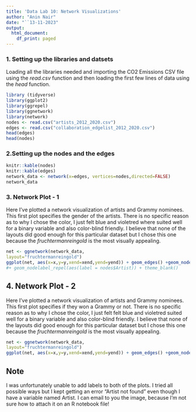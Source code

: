 ---
title: 'Data Lab 10: Network Visualizations'
author: "Anin Nair"
date: "``13-11-2023"
output:
  html_document:
    df_print: paged
---

### 1. Setting up the libraries and datsets
Loading all the libraries needed and importing the CO2 Emissions  CSV file using the *read.csv* function and then loading the first few lines of data using the *head* function.

```{r}
library (tidyverse)
library(ggplot2)
library(ggrepel)
library(ggnetwork)
library(network)
nodes <- read.csv("artists_2012_2020.csv")
edges <- read.csv("collaboration_edgelist_2012_2020.csv")
head(edges)
head(nodes)
```

### 2.Setting up the nodes and the edges
```{r}
knitr::kable(nodes)
knitr::kable(edges)
network_data <- network(x=edges, vertices=nodes,directed=FALSE)
network_data
```
### 3. Network Plot - 1
Here I've plotted a network visualization of artists and Grammy nominees. This first plot specifies the gender of the artists. There is no specific reason as to why I chose the color, I just felt blue and violetred where suited well for a binary variable and also color-blind friendly. I believe that none of the layouts did good enough for this particular dataset but I chose this one because the _fruchtermanreingold_ is the most visually appealing. 

```{r}
net <- ggnetwork(network_data,
layout="fruchtermanreingold")
ggplot(net, aes(x=x,y=y,xend=xend,yend=yend)) + geom_edges() +geom_nodes(aes(color = as.factor(Gender)), size = 2.5) + labs(x = " ", y = " " , color = "Gender")+   ggtitle("Network Visualization of Grammy Nominees by Gender ") + scale_color_manual(labels = c("Male", "Female"), values = c("blue", "violetred"))
#+ geom_nodelabel_repel(aes(label = nodes$Artist)) + theme_blank()

```
## 4. Network Plot - 2
Here I've plotted a network visualization of artists and Grammy nominees. This first plot specifies if they won a Grammy or not. There is no specific reason as to why I chose the color, I just felt felt blue and violetred suited well for a binary variable and also color-blind friendly. I believe that none of the layouts did good enough for this particular dataset but I chose this one because the _fruchtermanreingold_ is the most visually appealing. 
```{r}
net <- ggnetwork(network_data,
layout="fruchtermanreingold")
ggplot(net, aes(x=x,y=y,xend=xend,yend=yend)) + geom_edges() +geom_nodes(aes(color = as.factor(GrammyWinner)), size = 2.5) + labs(x = " ", y = " " , color = "Grammy Winners")+ ggtitle("Network Visualization of Grammy Nominees by Winners ")+ scale_color_manual(labels = c("Not a Winner", "Winner"), values = c("blue", "violetred"))
```
## Note

I was unfortunately unable to add labels to both of the plots. I tried all possible ways but I kept getting an error "Artist not found" even though I have a variable named Artist. I can email to you the image, because I'm not sure how to attach it on an R notebook file!
